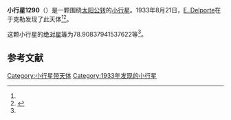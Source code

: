 {{Infobox planet
| bgcolour = #FFFFC0
| name = 1290 Albertine
| symbol = 
| image = 
| caption = 
| discovery = yes
| discovery_ref = 
| discoverer = [[E._Delporte|E. Delporte]]
| discovery_site = [[于克勒|于克勒]] 
| discovered = 1933年8月21日
| designations = yes
| mp_name = 
| named_after = 
| alt_names = 1933 QL1/ 1935 CZ / 1944 SD / 1953 CN / 1953 EX
| mp_category = [[主带小行星|主带小行星]]
| orbit_ref = <ref name="a">[http://ssd.jpl.nasa.gov/sbdb.cgi?sstr=1290 1290 Albertine] {{Wayback|url=http://ssd.jpl.nasa.gov/sbdb.cgi?sstr=1290 |date=20151128103214 }}，小行星數據庫瀏覽器（JPL Small-Body Database Browser）－[[美国国家航空航天局|美国国家航空航天局]]喷气推进实验室</ref>
| epoch = 2456400.5 (2013年4月18日更新)
| aphelion = {{convert|2.729286324135948|AU|km|3|abbr=on|lk=out}}
| perihelion = {{convert|2.004129377750597|AU|km|3|abbr=on}}
| semimajor = {{convert|2.366707850943273|AU|km|3|abbr=on}}
| eccentricity = 0.153199506
| period = 1329.889031 [[日|日]]<br />3.64[[儒略年|儒略年]]
| avg_speed = 
| inclination = 5.587704362855334
| asc_node = 307.4112669203853
| mean_anomaly = 
| arg_peri = 78.90837941537622
| satellites = 
| physical_characteristics = yes
| dimensions = 
| mass = 
| density = 
| surface_grav = 
| escape_velocity = 
| sidereal_day = 
| axial_tilt = 
| pole_ecliptic_lat = 
| pole_ecliptic_lon = 
| albedo = 
| temperatures= 
| temp_name1 = 
| mean_temp_1 = 
| max_temp_1 = 
| temp_name2 = 
| max_temp_2 = 
| spectral_type = 
| abs_magnitude = 78.90837941537622
}}

'''小行星1290'''（{{lang-en|1290 Albertine}}）是一颗围绕[[太阳|太阳]][[公转|公转]]的[[小行星|小行星]]。1933年8月21日，[[E._Delporte|E. Delporte]]在于克勒发现了此天体<ref name="a" /><ref>{{cite news|title=小行星列表|url=http://cfa-www.harvard.edu/iau/lists/NumberedMPs.txt|accessdate=2013-07-08|newspaper=哈佛大学|archive-date=2008-05-17|archive-url=https://web.archive.org/web/20080517010638/http://cfa-www.harvard.edu/iau/lists/NumberedMPs.txt|dead-url=no}}</ref>。

这颗小行星的[[绝对星等|绝对星等]]为78.90837941537622等<ref name="a" />。

==参考文献==
{{reflist}}
{{Minor Planet Number|[[小行星1289|小行星1289]]|[[小行星1291|小行星1291]]}}

{{小天体}}

[[Category:小行星带天体|Category:小行星带天体]]
[[Category:1933年发现的小行星|Category:1933年发现的小行星]]

{{asteroid-stub}}